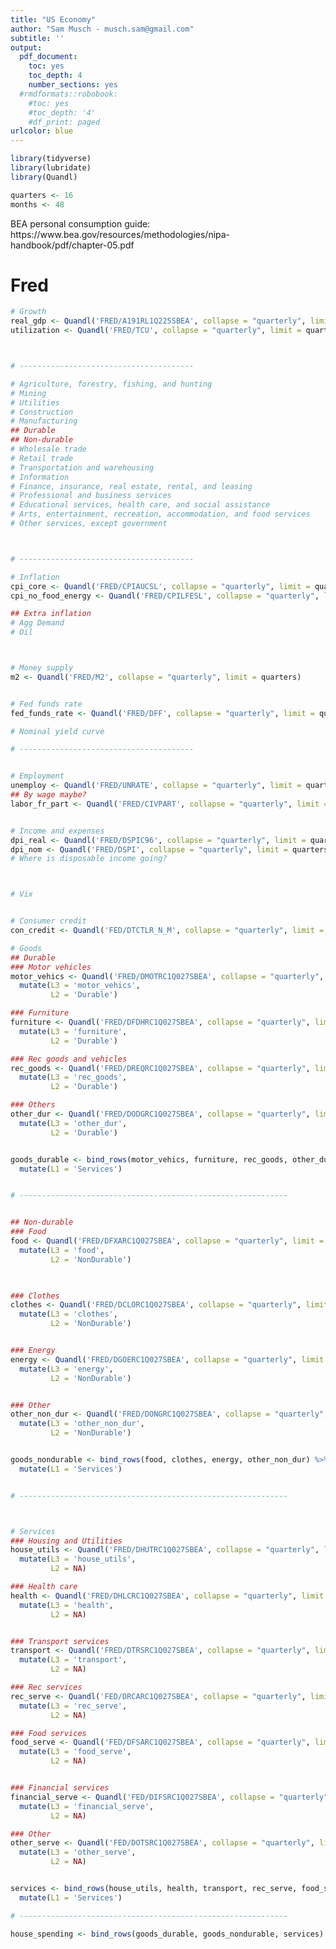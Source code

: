 ```yaml
---
title: "US Economy"
author: "Sam Musch - musch.sam@gmail.com"
subtitle: ''
output:
  pdf_document:
    toc: yes
    toc_depth: 4
    number_sections: yes
  #rmdformats::robobook:
    #toc: yes
    #toc_depth: '4'
    #df_print: paged
urlcolor: blue
---
```



```r
library(tidyverse)
library(lubridate)
library(Quandl)

quarters <- 16
months <- 48

```

BEA personal consumption guide: https://www.bea.gov/resources/methodologies/nipa-handbook/pdf/chapter-05.pdf


# Fred


```r

# Growth
real_gdp <- Quandl('FRED/A191RL1Q225SBEA', collapse = "quarterly", limit = quarters)
utilization <- Quandl('FRED/TCU', collapse = "quarterly", limit = quarters)



# ---------------------------------------

# Agriculture, forestry, fishing, and hunting
# Mining
# Utilities
# Construction
# Manufacturing
## Durable
## Non-durable
# Wholesale trade
# Retail trade
# Transportation and warehousing
# Information
# Finance, insurance, real estate, rental, and leasing
# Professional and business services
# Educational services, health care, and social assistance
# Arts, entertainment, recreation, accommodation, and food services
# Other services, except government



# ---------------------------------------

# Inflation
cpi_core <- Quandl('FRED/CPIAUCSL', collapse = "quarterly", limit = quarters)
cpi_no_food_energy <- Quandl('FRED/CPILFESL', collapse = "quarterly", limit = quarters)

## Extra inflation
# Agg Demand
# Oil



# Money supply
m2 <- Quandl('FRED/M2', collapse = "quarterly", limit = quarters)


# Fed funds rate
fed_funds_rate <- Quandl('FRED/DFF', collapse = "quarterly", limit = quarters)

# Nominal yield curve

# ---------------------------------------


# Employment
unemploy <- Quandl('FRED/UNRATE', collapse = "quarterly", limit = quarters)
## By wage maybe?
labor_fr_part <- Quandl('FRED/CIVPART', collapse = "quarterly", limit = quarters)


# Income and expenses
dpi_real <- Quandl('FRED/DSPIC96', collapse = "quarterly", limit = quarters)
dpi_nom <- Quandl('FRED/DSPI', collapse = "quarterly", limit = quarters)
# Where is disposable income going?



# Vix


# Consumer credit
con_credit <- Quandl('FED/DTCTLR_N_M', collapse = "quarterly", limit = quarters)


```







```r
# Goods
## Durable
### Motor vehicles
motor_vehics <- Quandl('FRED/DMOTRC1Q027SBEA', collapse = "quarterly", limit = quarters) %>%
  mutate(L3 = 'motor_vehics',
         L2 = 'Durable')

### Furniture
furniture <- Quandl('FRED/DFDHRC1Q027SBEA', collapse = "quarterly", limit = quarters) %>%
  mutate(L3 = 'furniture',
         L2 = 'Durable')

### Rec goods and vehicles
rec_goods <- Quandl('FRED/DREQRC1Q027SBEA', collapse = "quarterly", limit = quarters) %>%
  mutate(L3 = 'rec_goods',
         L2 = 'Durable')

### Others
other_dur <- Quandl('FRED/DODGRC1Q027SBEA', collapse = "quarterly", limit = quarters) %>%
  mutate(L3 = 'other_dur',
         L2 = 'Durable')


goods_durable <- bind_rows(motor_vehics, furniture, rec_goods, other_dur) %>%
  mutate(L1 = 'Services')


# ------------------------------------------------------------


## Non-durable
### Food
food <- Quandl('FRED/DFXARC1Q027SBEA', collapse = "quarterly", limit = quarters) %>%
  mutate(L3 = 'food',
         L2 = 'NonDurable')

 

### Clothes
clothes <- Quandl('FRED/DCLORC1Q027SBEA', collapse = "quarterly", limit = quarters) %>%
  mutate(L3 = 'clothes',
         L2 = 'NonDurable')


### Energy
energy <- Quandl('FRED/DGOERC1Q027SBEA', collapse = "quarterly", limit = quarters) %>%
  mutate(L3 = 'energy',
         L2 = 'NonDurable')


### Other
other_non_dur <- Quandl('FRED/DONGRC1Q027SBEA', collapse = "quarterly", limit = quarters) %>%
  mutate(L3 = 'other_non_dur',
         L2 = 'NonDurable')


goods_nondurable <- bind_rows(food, clothes, energy, other_non_dur) %>%
  mutate(L1 = 'Services')


# ------------------------------------------------------------



# Services
### Housing and Utilities
house_utils <- Quandl('FRED/DHUTRC1Q027SBEA', collapse = "quarterly", limit = quarters) %>%
  mutate(L3 = 'house_utils',
         L2 = NA)

### Health care
health <- Quandl('FRED/DHLCRC1Q027SBEA', collapse = "quarterly", limit = quarters) %>%
  mutate(L3 = 'health',
         L2 = NA)


### Transport services
transport <- Quandl('FRED/DTRSRC1Q027SBEA', collapse = "quarterly", limit = quarters) %>%
  mutate(L3 = 'transport',
         L2 = NA)

### Rec services
rec_serve <- Quandl('FED/DRCARC1Q027SBEA', collapse = "quarterly", limit = quarters) %>%
  mutate(L3 = 'rec_serve',
         L2 = NA)

### Food services
food_serve <- Quandl('FED/DFSARC1Q027SBEA', collapse = "quarterly", limit = quarters) %>%
  mutate(L3 = 'food_serve',
         L2 = NA)


### Financial services
financial_serve <- Quandl('FED/DIFSRC1Q027SBEA', collapse = "quarterly", limit = quarters) %>%
  mutate(L3 = 'financial_serve',
         L2 = NA)

### Other
other_serve <- Quandl('FED/DOTSRC1Q027SBEA', collapse = "quarterly", limit = quarters) %>%
  mutate(L3 = 'other_serve',
         L2 = NA)


services <- bind_rows(house_utils, health, transport, rec_serve, food_serve, financial_serve, other_serve) %>%
  mutate(L1 = 'Services')

# ------------------------------------------------------------

house_spending <- bind_rows(goods_durable, goods_nondurable, services)


```











